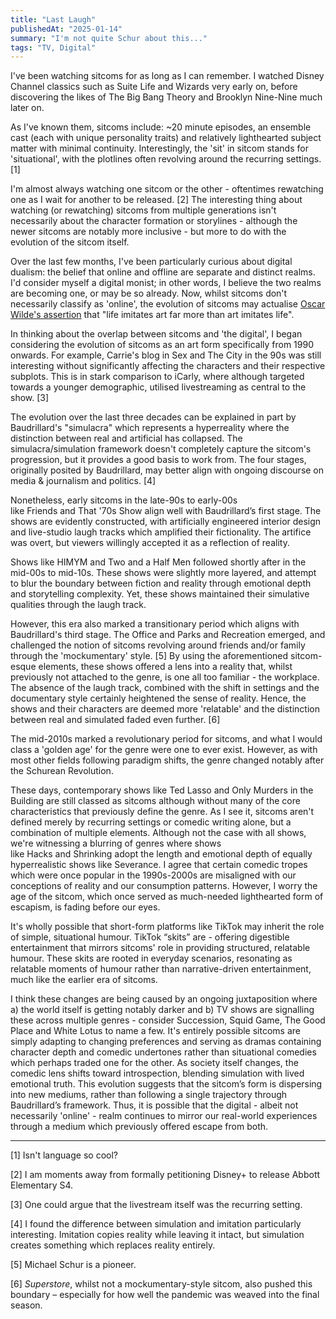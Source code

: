 ```yaml
---
title: "Last Laugh"
publishedAt: "2025-01-14"
summary: "I'm not quite Schur about this..."
tags: "TV, Digital"
---
```


I've been watching sitcoms for as long as I can remember. I watched Disney Channel classics such as Suite Life and Wizards very early on, before discovering the likes of The Big Bang Theory and Brooklyn Nine-Nine much later on. 

As I've known them, sitcoms include: ~20 minute episodes, an ensemble cast (each with unique personality traits) and relatively lighthearted subject matter with minimal continuity. Interestingly, the 'sit' in sitcom stands for 'situational', with the plotlines often revolving around the recurring settings. \[1\]

I'm almost always watching one sitcom or the other - oftentimes rewatching one as I wait for another to be released. \[2\] The interesting thing about watching (or rewatching) sitcoms from multiple generations isn't necessarily about the character formation or storylines - although the newer sitcoms are notably more inclusive - but more to do with the evolution of the sitcom itself.

Over the last few months, I've been particularly curious about digital dualism: the belief that online and offline are separate and distinct realms. I'd consider myself a digital monist; in other words, I believe the two realms are becoming one, or may be so already. Now, whilst sitcoms don't necessarily classify as 'online', the evolution of sitcoms may actualise [Oscar Wilde's assertion](http://virgil.org/dswo/courses/novel/wilde-lying.pdf) that "life imitates art far more than art imitates life".

In thinking about the overlap between sitcoms and 'the digital', I began considering the evolution of sitcoms as an art form specifically from 1990 onwards. For example, Carrie's blog in Sex and The City in the 90s was still interesting without significantly affecting the characters and their respective subplots. This is in stark comparison to iCarly, where although targeted towards a younger demographic, utilised livestreaming as central to the show. \[3\]

The evolution over the last three decades can be explained in part by Baudrillard's "simulacra" which represents a hyperreality where the distinction between real and artificial has collapsed. The simulacra/simulation framework doesn't completely capture the sitcom's progression, but it provides a good basis to work from. The four stages, originally posited by Baudrillard, may better align with ongoing discourse on media & journalism and politics. \[4\]

Nonetheless, early sitcoms in the late-90s to early-00s like Friends and That '70s Show align well with Baudrillard’s first stage. The shows are evidently constructed, with artificially engineered interior design and live-studio laugh tracks which amplified their fictionality. The artifice was overt, but viewers willingly accepted it as a reflection of reality.

Shows like HIMYM and Two and a Half Men followed shortly after in the mid-00s to mid-10s. These shows were slightly more layered, and attempt to blur the boundary between fiction and reality through emotional depth and storytelling complexity. Yet, these shows maintained their simulative qualities through the laugh track.

However, this era also marked a transitionary period which aligns with Baudrillard's third stage. The Office and Parks and Recreation emerged, and challenged the notion of sitcoms revolving around friends and/or family through the 'mockumentary' style. \[5\] By using the aforementioned sitcom-esque elements, these shows offered a lens into a reality that, whilst previously not attached to the genre, is one all too familiar - the workplace. The absence of the laugh track, combined with the shift in settings and the documentary style certainly heightened the sense of reality. Hence, the shows and their characters are deemed more 'relatable' and the distinction between real and simulated faded even further. \[6\]

The mid-2010s marked a revolutionary period for sitcoms, and what I would class a 'golden age' for the genre were one to ever exist. However, as with most other fields following paradigm shifts, the genre changed notably after the Schurean Revolution.

These days, contemporary shows like Ted Lasso and Only Murders in the Building are still classed as sitcoms although without many of the core characteristics that previously define the genre. As I see it, sitcoms aren't defined merely by recurring settings or comedic writing alone, but a combination of multiple elements. Although not the case with all shows, we're witnessing a blurring of genres where shows like Hacks and Shrinking adopt the length and emotional depth of equally hyperrealistic shows like Severance. I agree that certain comedic tropes which were once popular in the 1990s-2000s are misaligned with our conceptions of reality and our consumption patterns. However, I worry the age of the sitcom, which once served as much-needed lighthearted form of escapism, is fading before our eyes.

It's wholly possible that short-form platforms like TikTok may inherit the role of simple, situational humour. TikTok “skits” are - offering digestible entertainment that mirrors sitcoms' role in providing structured, relatable humour. These skits are rooted in everyday scenarios, resonating as relatable moments of humour rather than narrative-driven entertainment, much like the earlier era of sitcoms.

I think these changes are being caused by an ongoing juxtaposition where a) the world itself is getting notably darker and b) TV shows are signalling these across multiple genres - consider Succession, Squid Game, The Good Place and White Lotus to name a few. It's entirely possible sitcoms are simply adapting to changing preferences and serving as dramas containing character depth and comedic undertones rather than situational comedies which perhaps traded one for the other. As society itself changes, the comedic lens shifts toward introspection, blending simulation with lived emotional truth. This evolution suggests that the sitcom’s form is dispersing into new mediums, rather than following a single trajectory through Baudrillard’s framework. Thus, it is possible that the digital - albeit not necessarily 'online' - realm continues to mirror our real-world experiences through a medium which previously offered escape from both.

---

\[1\] Isn't language so cool?

\[2\] I am moments away from formally petitioning Disney+ to release Abbott Elementary S4.

\[3\] One could argue that the livestream itself was the recurring setting.

\[4\] I found the difference between simulation and imitation particularly interesting. Imitation copies reality while leaving it intact, but simulation creates something which replaces reality entirely.

\[5\] Michael Schur is a pioneer.

\[6\] _Superstore_, whilst not a mockumentary-style sitcom, also pushed this boundary – especially for how well the pandemic was weaved into the final season.
